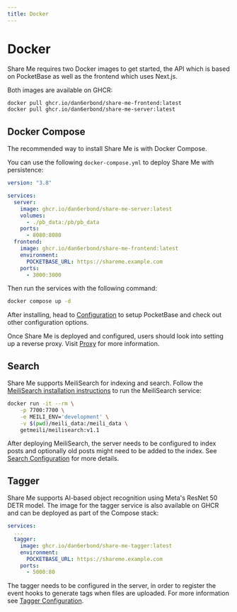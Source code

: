 ```yaml
---
title: Docker
---
```



# Docker

Share Me requires two Docker images to get started, the API which is based on PocketBase as well as the frontend which uses Next.js.

Both images are available on GHCR:

```bash
docker pull ghcr.io/dan6erbond/share-me-frontend:latest
docker pull ghcr.io/dan6erbond/share-me-server:latest
```

## Docker Compose

The recommended way to install Share Me is with Docker Compose.

You can use the following `docker-compose.yml` to deploy Share Me with persistence:

```yml
version: "3.8"

services:
  server:
    image: ghcr.io/dan6erbond/share-me-server:latest
    volumes:
      - ./pb_data:/pb/pb_data
    ports:
      - 8080:8080
  frontend:
    image: ghcr.io/dan6erbond/share-me-frontend:latest
    environment:
      POCKETBASE_URL: https://shareme.example.com
    ports:
      - 3000:3000
```

Then run the services with the following command:

```bash
docker compose up -d
```

After installing, head to [Configuration](/configuration) to setup PocketBase and check out other configuration options.

Once Share Me is deployed and configured, users should look into setting up a reverse proxy. Visit [Proxy](/installation/proxy) for more information.

## Search

Share Me supports MeiliSearch for indexing and search. Follow the [MeiliSearch installation instructions](https://www.meilisearch.com/docs/learn/getting_started/installation) to run the MeiliSearch service:

```bash
docker run -it --rm \
    -p 7700:7700 \
    -e MEILI_ENV='development' \
    -v $(pwd)/meili_data:/meili_data \
    getmeili/meilisearch:v1.1
```

After deploying MeiliSearch, the server needs to be configured to index posts and optionally old posts might need to be added to the index. See [Search Configuration](/configuration/search) for more details.

## Tagger

Share Me supports AI-based object recognition using Meta's ResNet 50 DETR model. The image for the tagger service is also available on GHCR and can be deployed as part of the Compose stack:

```yml
services:
  ...
  tagger:
    image: ghcr.io/dan6erbond/share-me-tagger:latest
    environment:
      POCKETBASE_URL: https://shareme.example.com
    ports:
      - 5000:80
```

The tagger needs to be configured in the server, in order to register the event hooks to generate tags when files are uploaded. For more information see [Tagger Configuration](/configuration/tagger).

